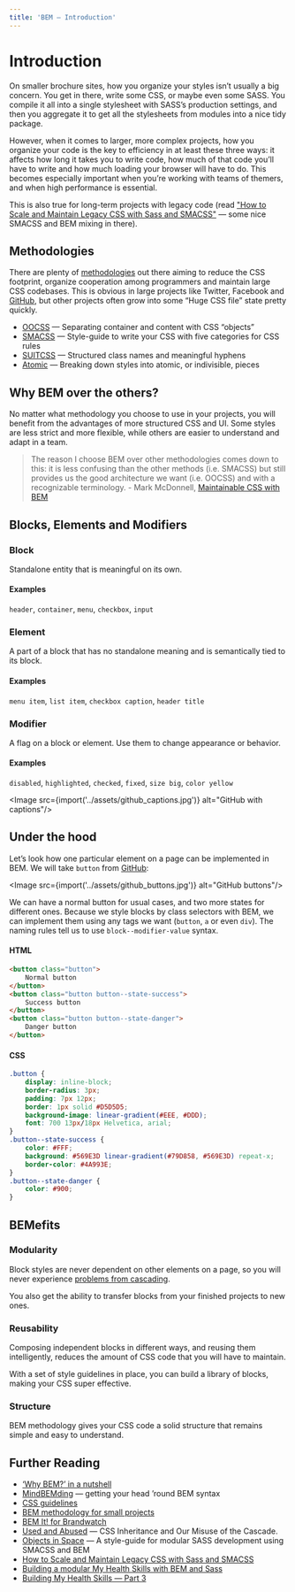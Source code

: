 ```yaml
---
title: 'BEM — Introduction'
---
```


<Layout title={frontmatter.title}>
<div class="max-w-6xl mx-auto px-4 sm:px-6 pt-24 prose">

# Introduction

On smaller brochure sites, how you organize your styles isn’t usually a big concern. You get in there, write some CSS, or maybe even some SASS. You compile it all into a single stylesheet with SASS’s production settings, and then you aggregate it to get all the stylesheets from modules into a nice tidy package.

However, when it comes to larger, more complex projects, how you organize your code is the key to efficiency in at least these three ways: it affects how long it takes you to write code, how much of that code you’ll have to write and how much loading your browser will have to do. This becomes especially important when you’re working with teams of themers, and when high performance is essential.

This is also true for long-term projects with legacy code (read ["How to Scale and Maintain Legacy CSS with Sass and SMACSS"](http://webuild.envato.com/blog/how-to-scale-and-maintain-legacy-css-with-sass-and-smacss/) — some nice SMACSS and BEM mixing in there).

## Methodologies

There are plenty of <a href="https://github.com/awesome-css-group/awesome-css#naming-conventions--methodologies-bulb">methodologies</a> out there aiming to reduce the CSS footprint, organize cooperation among programmers and maintain large CSS codebases. This is obvious in large projects like Twitter, Facebook and <a href="http://markdotto.com/2014/07/23/githubs-css/#two-bundles">GitHub</a>, but other projects often grow into some “Huge CSS file” state pretty quickly.

- <a href="//oocss.org/">OOCSS</a> — Separating container and content with CSS “objects”
- <a href="//smacss.com/">SMACSS</a> — Style-guide to write your CSS with five categories for CSS rules
- <a href="//suitcss.github.io/">SUITCSS</a> — Structured class names and meaningful hyphens
- <a href="//acss.io/">Atomic</a> — Breaking down styles into atomic, or indivisible, pieces

## Why BEM over the others?

No matter what methodology you choose to use in your projects, you will benefit from the advantages of more structured CSS and UI. Some styles are less strict and more flexible, while others are easier to understand and adapt in a team.

> The reason I choose BEM over other methodologies comes down to this: it is less confusing than the other methods (i.e. SMACSS) but still provides us the good architecture we want (i.e. OOCSS) and with a recognizable terminology. - Mark McDonnell, [Maintainable CSS with BEM](https://www.zcfy.cc/original/maintainable-css-with-bem)

## Blocks, Elements and Modifiers

### Block

Standalone entity that is meaningful on its own.

#### Examples

`header`, `container`, `menu`, `checkbox`, `input`

### Element

A part of a block that has no standalone meaning and is semantically tied to its block.

#### Examples

`menu item`, `list item`, `checkbox caption`, `header title`

### Modifier

A flag on a block or element. Use them to change appearance or behavior.

#### Examples

`disabled`, `highlighted`, `checked`, `fixed`, `size big`, `color yellow`

<Image src={import('../assets/github_captions.jpg')} alt="GitHub with captions"/>

## Under the hood

Let’s look how one particular element on a page can be implemented in BEM. We will take `button` from <a href="https://primer.style/css/components/buttons">GitHub</a>:

<Image src={import('../assets/github_buttons.jpg')} alt="GitHub buttons"/>

We can have a normal button for usual cases, and two more states for different ones. Because we style blocks by class selectors with BEM, we can implement them using any tags we want (`button`, `a` or even `div`). The naming rules tell us to use `block--modifier-value` syntax.

#### HTML

```html
<button class="button">
	Normal button
</button>
<button class="button button--state-success">
	Success button
</button>
<button class="button button--state-danger">
	Danger button
</button>
```

#### CSS

```css
.button {
	display: inline-block;
	border-radius: 3px;
	padding: 7px 12px;
	border: 1px solid #D5D5D5;
	background-image: linear-gradient(#EEE, #DDD);
	font: 700 13px/18px Helvetica, arial;
}
.button--state-success {
	color: #FFF;
	background: #569E3D linear-gradient(#79D858, #569E3D) repeat-x;
	border-color: #4A993E;
}
.button--state-danger {
	color: #900;
}
```

## BEMefits

### Modularity

Block styles are never dependent on other elements on a page, so you will never experience <a href="http://www.phase2technology.com/blog/used-and-abused-css-inheritance-and-our-misuse-of-the-cascade/">problems from cascading</a>.

You also get the ability to transfer blocks from your finished projects to new ones.

### Reusability

Composing independent blocks in different ways, and reusing them intelligently, reduces the amount of CSS code that you will have to maintain.

With a set of style guidelines in place, you can build a library of blocks, making your CSS super effective.

### Structure

BEM methodology gives your CSS code a solid structure that remains simple and easy to understand.

## Further Reading

- <a href="http://blog.decaf.de/2015/06/24/why-bem-in-a-nutshell/">‘Why BEM?’ in a nutshell</a>
- <a href="http://csswizardry.com/2013/01/mindbemding-getting-your-head-round-bem-syntax/">MindBEMding</a> — getting your head ’round BEM syntax
- <a href="http://cssguidelin.es/#bem-like-naming">CSS guidelines</a>
- <a href="http://www.smashingmagazine.com/2014/07/17/bem-methodology-for-small-projects/">BEM methodology for small projects</a>
- <a href="http://www.slideshare.net/MaxShirshin/bem-it-for-brandwatch">BEM It! for Brandwatch</a>
- <a href="http://www.phase2technology.com/blog/used-and-abused-css-inheritance-and-our-misuse-of-the-cascade/">Used and Abused</a> — CSS Inheritance and Our Misuse of the Cascade.
- <a href="https://medium.com/objects-in-space/objects-in-space-f6f404727">Objects in Space</a> — A style-guide for modular SASS development using SMACSS and BEM
- <a href="http://webuild.envato.com/blog/how-to-scale-and-maintain-legacy-css-with-sass-and-smacss/">How to Scale and Maintain Legacy CSS with Sass and SMACSS</a>
- <a href="https://bluegg.co.uk/writing/building-my-health-skills-part-3">Building a modular My Health Skills with BEM and Sass</a>
- <a href="https://bluegg.co.uk/writing/building-my-health-skills-part-3">Building My Health Skills — Part 3</a>

</div>
</Layout>
